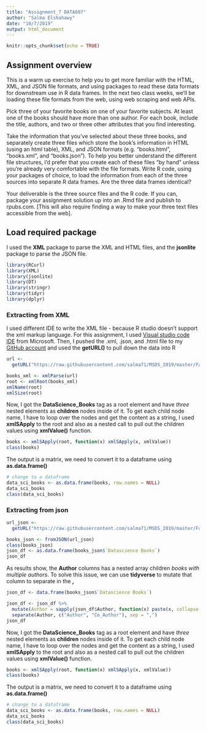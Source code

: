 ```yaml
---
title: "Assignment_7 DATA607"
author: "Salma Elshahawy"
date: "10/7/2019"
output: html_document
---
```


```r
knitr::opts_chunk$set(echo = TRUE)
```

## Assignment overview

This is a warm up exercise to help you to get more familiar with the HTML, XML, and JSON file formats, and using packages to read these data formats for downstream use in R data frames.  In the next two class weeks, we’ll be loading these file formats from the web, using web scraping and web APIs.

Pick three of your favorite books on one of your favorite subjects. At least one of the books should have more
than one author. For each book, include the title, authors, and two or three other attributes that you find
interesting.

Take the information that you’ve selected about these three books, and separately create three files which
store the book’s information in HTML (using an html table), XML, and JSON formats (e.g. “books.html”,
“books.xml”, and “books.json”). To help you better understand the different file structures, I’d prefer that you
create each of these files “by hand” unless you’re already very comfortable with the file formats.
Write R code, using your packages of choice, to load the information from each of the three sources into
separate R data frames. Are the three data frames identical?

Your deliverable is the three source files and the R code. If you can, package your assignment solution up into
an .Rmd file and publish to rpubs.com. [This will also require finding a way to make your three text files
accessible from the web].

## Load required package {.tabset .tabset-fade}

I used the **XML** package to parse the XML and HTML files, and the **jsonlite** package to parse the JSON file.

```r
library(RCurl)
library(XML)
library(jsonlite)
library(DT)
library(stringr)
library(tidyr)
library(dplyr)
```


### Extracting from XML

I used different IDE to write the XML file - because R studio doesn't support the xml markup language. For this assignment, I used [Visual studio code IDE](https://visualstudio.microsoft.com/) from Microsoft. Then, I pushed the .xml, .json, and .html file to my [GitHub account](https://github.com/salma71/MSDS_2019/tree/master/Fall2019/aquisition%26management_607/week_7) and used the **getURL()** to pull down the data into R

```r

url <- 
  getURL("https://raw.githubusercontent.com/salma71/MSDS_2019/master/Fall2019/aquisition%26management_607/week_7/book_info.xml")

books_xml <- xmlParse(url)
root <- xmlRoot(books_xml)
xmlName(root)
xmlSize(root)
```

Now, I got the **DataScience_Books** tag as a root element and have _three_ nested elements as **children** nodes inside of it. To get each child node name, I have to loop over the nodes and get the content as a string, I used **xmlSApply** to the root and also as a nested call to pull out the children values using **xmlValue()** function.

```r
books <- xmlSApply(root, function(x) xmlSApply(x, xmlValue))
class(books)
```

The output is a matrix, we need to convert it to a dataframe using **as.data.frame()**

```r
# change to a dataframe 
data_sci_books <- as.data.frame(books, row.names = NULL)
data_sci_books
class(data_sci_books)
```




### Extracting from json


```r

url_json <- 
  getURL("https://raw.githubusercontent.com/salma71/MSDS_2019/master/Fall2019/aquisition%26management_607/week_7/book_info.json")

books_json <- fromJSON(url_json)
class(books_json)
json_df <- as.data.frame(books_json$`Datascience Books`)
json_df
```

As results show, the **Author** columns has a nested array children _books with multiple authors_. To solve this issue, we can use **tidyverse** to mutate that column to separate in the **,**

```r
json_df <- data.frame(books_json$`Datascience Books`)

json_df <- json_df %>% 
  mutate(Author = sapply(json_df$Author, function(x) paste(x, collapse = ","))) %>%
  separate(Author, c("Author", "Co_Author"), sep = ",")
json_df
```

Now, I got the **DataScience_Books** tag as a root element and have _three_ nested elements as **children** nodes inside of it. To get each child node name, I have to loop over the nodes and get the content as a string, I used **xmlSApply** to the root and also as a nested call to pull out the children values using **xmlValue()** function.

```r
books <- xmlSApply(root, function(x) xmlSApply(x, xmlValue))
class(books)
```

The output is a matrix, we need to convert it to a dataframe using **as.data.frame()**

```r
# change to a dataframe 
data_sci_books <- as.data.frame(books, row.names = NULL)
data_sci_books
class(data_sci_books)
```